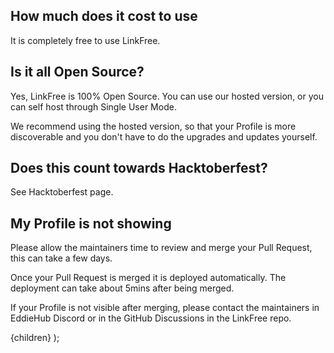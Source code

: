 
## How much does it cost to use

It is completely free to use LinkFree.

## Is it all Open Source?

Yes, LinkFree is 100% Open Source. You can use our hosted version, or you can self host through <Link href="docs/single-user-mode">Single User Mode</Link>.

We recommend using the hosted version, so that your Profile is more discoverable and you don't have to do the upgrades and updates yourself.

## Does this count towards Hacktoberfest?

See <Link href="/docs/contributing/hacktoberfest">Hacktoberfest</Link> page.

## My Profile is not showing

Please allow the maintainers time to review and merge your Pull Request, this can take a few days.

Once your Pull Request is merged it is deployed automatically. The deployment can take about 5mins after being merged.

If your Profile is not visible after merging, please contact the maintainers in <Link href="http://discord.eddiehub.org">EddieHub Discord</Link> or in the <Link href="http://github.com/EddieHubCommunity/LinkFree/discussions">GitHub Discussions in the LinkFree</Link> repo.

  <DocsLayout title="LinkFree FAQ documentation">{children}</DocsLayout>
);
